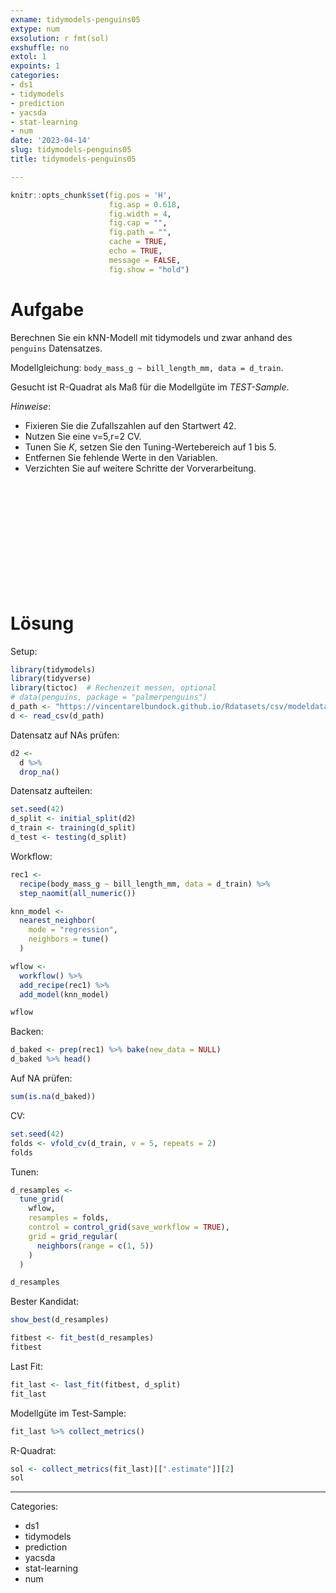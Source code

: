 ```yaml
---
exname: tidymodels-penguins05
extype: num
exsolution: r fmt(sol)
exshuffle: no
extol: 1
expoints: 1
categories:
- ds1
- tidymodels
- prediction
- yacsda
- stat-learning
- num
date: '2023-04-14'
slug: tidymodels-penguins05
title: tidymodels-penguins05

---
```







```r
knitr::opts_chunk$set(fig.pos = 'H',
                      fig.asp = 0.618,
                      fig.width = 4,
                      fig.cap = "", 
                      fig.path = "",
                      cache = TRUE,
                      echo = TRUE,
                      message = FALSE,
                      fig.show = "hold")
```






# Aufgabe

Berechnen Sie ein kNN-Modell mit tidymodels und zwar anhand des `penguins` Datensatzes.

Modellgleichung: `body_mass_g ~ bill_length_mm, data = d_train`.



Gesucht ist R-Quadrat als Maß für die Modellgüte im *TEST-Sample*.



*Hinweise*:


- Fixieren Sie die Zufallszahlen auf den Startwert 42.
- Nutzen Sie eine v=5,r=2 CV.
- Tunen Sie $K$, setzen Sie den Tuning-Wertebereich auf 1 bis 5. 
- Entfernen Sie fehlende Werte in den Variablen.
- Verzichten Sie auf weitere Schritte der Vorverarbeitung.





</br>
</br>
</br>
</br>
</br>
</br>
</br>
</br>
</br>
</br>

# Lösung

Setup:

```r
library(tidymodels)
library(tidyverse)
library(tictoc)  # Rechenzeit messen, optional
# data(penguins, package = "palmerpenguins")
d_path <- "https://vincentarelbundock.github.io/Rdatasets/csv/modeldata/penguins.csv"
d <- read_csv(d_path)
```


Datensatz auf NAs prüfen:

```r
d2 <-
  d %>% 
  drop_na() 
```



Datensatz aufteilen:


```r
set.seed(42)
d_split <- initial_split(d2)
d_train <- training(d_split)
d_test <- testing(d_split)
```


Workflow:

```r
rec1 <-
  recipe(body_mass_g ~ bill_length_mm, data = d_train) %>% 
  step_naomit(all_numeric())

knn_model <-
  nearest_neighbor(
    mode = "regression",
    neighbors = tune()
  ) 

wflow <-
  workflow() %>%
  add_recipe(rec1) %>%
  add_model(knn_model)

wflow
```


Backen:

```r
d_baked <- prep(rec1) %>% bake(new_data = NULL)
d_baked %>% head()
```


Auf NA prüfen:

```r
sum(is.na(d_baked))
```



CV:

```r
set.seed(42)
folds <- vfold_cv(d_train, v = 5, repeats = 2)
folds
```



Tunen:

```r
d_resamples <-
  tune_grid(
    wflow,
    resamples = folds,
    control = control_grid(save_workflow = TRUE),
    grid = grid_regular(
      neighbors(range = c(1, 5))
    )
  )

d_resamples
```


Bester Kandidat:

```r
show_best(d_resamples)
```



```r
fitbest <- fit_best(d_resamples)
fitbest
```


Last Fit:



```r
fit_last <- last_fit(fitbest, d_split)
fit_last
```


Modellgüte im Test-Sample:

```r
fit_last %>% collect_metrics()
```



R-Quadrat:


```r
sol <- collect_metrics(fit_last)[[".estimate"]][2]
sol
```











---

Categories: 

- ds1
- tidymodels
- prediction
- yacsda
- stat-learning
- num


